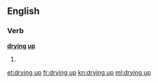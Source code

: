 ==English==

===Verb===
'''[[drying]] [[up]]'''
# {{present participle of|dry up}}

[[et:drying up]]
[[fr:drying up]]
[[kn:drying up]]
[[ml:drying up]]